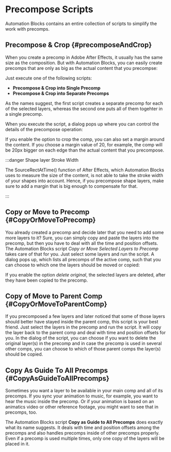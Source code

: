 


# Precompose Scripts

Automation Blocks contains an entire collection of scripts to simplify the work with precomps.

## Precompose & Crop {#precomposeAndCrop}

When you create a precomp in Adobe After Effects, it usually has the same size as the composition. But with Automation Blocks, you can easily create precomps that are only as big as the actual content that you precompse:
<RetinaImg src="/img/tools-ae/precompAndCropExample.png" alt="After Effects Script: Precompose and Crop"/>


Just execute one of the following scripts:

- **Precompose & Crop into Single Precomp**
- **Precompose & Crop into Separate Precomps**

As the names suggest, the first script creates a separate precomp for each of the selected layers, whereas the second one puts all of them togehter in a single precomp.

When you execute the script, a dialog pops up where you can control the details of the precompose operation:
<RetinaImg src="/img/tools-ae/precompAndCropUI.png" alt="After Effects Script: Precompose and Crop Dialog of Automation Blocks"/>

If you enable the option to crop the comp, you can also set a margin around the content. If you choose a margin value of 20, for example, the comp will be 20px bigger on each edge than the actual content that you precompose.

:::danger Shape layer Stroke Width

The SourceRectAtTime() function of After Effects, which Automation Blocks uses to measure the size of the content, is not able to take the stroke width of your shapes into account. Hence, if you precompose shape layers, make sure to add a margin that is big enough to compensate for that.

:::

## Copy or Move to Precomp {#CopyOrMoveToPrecomp}

You already created a precomp and decide later that you need to add some more layers to it? Sure, you can simply copy and paste the layers into the precomp, but then you have to deal with all the time and position offsets. The Automation Blocks script *Copy or Move Selected Layers to Precomp* takes care of that for you. Just select some layers and run the script. A dialog pops up, which lists all precomps of the active comp, such that you can choose to which one the layers should be moved or copied:

<RetinaImg src="/img/tools-ae/precompMoveUI.png" alt="Copy Selected Layers to Precomp"/>

If you enable the option *delete original*, the  selected layers are deleted, after they have been copied to the precomp.

## Copy of Move to Parent Comp {#CopyOrMoveToParentComp}

If you precomposed a few layers and later noticed that some of those layers should better have stayed inside the parent comp, this script is your best friend. Just select the layers in the precomp and run the script. It will copy the layer back to the parent comp and deal with time and position offsets for you.
In the dialog of the script, you can choose if you want to delete the original layer(s) in the precomp and in case the precomp is used in several other comps, you can choose to which of those parent comps the layer(s) should be copied.

## Copy As Guide To All Precomps {#CopyAsGuideToAllPrecomps}

<RetinaImg src="/img/tools-ae/copyAsGuideToAllPrecompsUI.png" alt="Copy Selected Layers as Guides to All Precomps"/>

Sometimes you want a layer to be available in your main comp and all of its precomps. If you sync your animation to music, for example, you want to hear the music inside the precomp. Or if your animation is based on an animatics video or other reference footage, you might want to see that in precomps, too. 

The Automation Blocks script **Copy as Guide to All Precomps** does exactly what its name suggests. It deals with time and position offsets among the precomps and also handles precomps inside of other precomps properly. Even if a precomp is used multiple times, only one copy of the layers will be placed in it.

